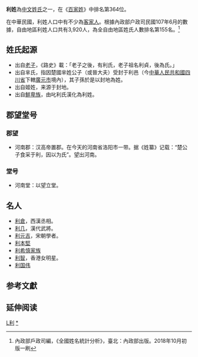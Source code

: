 {{姓氏
|姓氏=利
|拼音=Lì
|中国大陆=Li
|台湾=Li
|香港=Lee
|澳门=
|新加坡=
|马来西亚=
|越南=Lợi
|韩国=
|反切=
|同音字=
|堂号=
|郡望=[[河南郡|河南郡]]
}}

'''利姓'''為[[中文姓氏|中文姓氏]]之一，在《[[百家姓|百家姓]]》中排名第364位。

在中華民國，利姓人口中有不少為[[客家人|客家人]]。根據內政部户政司民國107年6月的數據，自由地區利姓人口共有3,920人，為全自由地區姓氏人數排名第155名。<ref>內政部戶政司編，《全國姓名統計分析》，臺北：內政部出版。2018年10月初版一刷</ref>
==姓氏起源==
*出自[[老子|老子]]，《路史》載：「老子之後，有利氏，老子祖名利貞，後為氏。」
*出自芈氏，指因楚國芈姓公子（或晉大夫）受封于利邑（今[[中華人民共和國|中華人民共和國]][[四川省|四川省]]下轄[[廣元市|廣元市]]境內），其子孫於是以封地為姓。
*出自姬姓，来源于封地。
*出自[[鮮卑族|鮮卑族]]，由叱利氏漢化為利姓。

==郡望堂号==

===郡望===

*河南郡：汉高帝置郡。在今天的河南省洛阳市一带。据《姓纂》记载：“楚公子食采于利，因以为氏”。望出河南。

===堂号===
*河南堂：以望立堂。

==名人==
*[[利倉|利倉]]，西漢丞相。
*[[利几|利几]]，漢代武將。
*[[利元吉|利元吉]]，宋朝學者。
*[[利本堅|利本堅]]
*[[利希慎家族|利希慎家族]]
*[[利智|利智]]，香港女明星。
*[[利国伟|利国伟]]

==参考文獻==
<div class="references-small">
<references />
</div>

== 延伸阅读 ==
{{Wikisource further reading}}

[[Category:漢姓|L利]]
[[Category:利姓|*]]